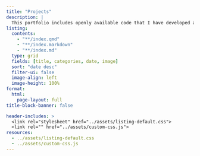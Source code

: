 ```yaml
---
title: "Projects"
description: |
  This portfolio includes openly available code that I have developed and tools I have contributed.
listing: 
  contents:
    - "**/index.qmd"
    - "**/index.markdown"
    - "**/index.md"
  type: grid
  fields: [title, categories, date, image]
  sort: "date desc"
  filter-ui: false
  image-align: left
  image-height: 100%
format: 
  html: 
    page-layout: full
title-block-banner: false

header-includes: >
  <link rel="stylesheet" href="../assets/listing-default.css">
  <link rel="" href="../assets/custom-css.js"> 
resources:
  - ../assets/listing-default.css
  - ../assets/custom-css.js
---
```

